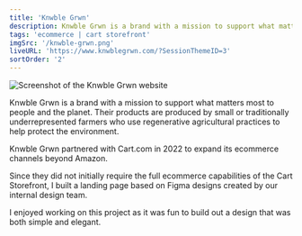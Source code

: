 ```yaml
---
title: 'Knwble Grwn'
description: Knwble Grwn is a brand with a mission to support what matters most to people and the planet.
tags: 'ecommerce | cart storefront'
imgSrc: '/knwble-grwn.png'
liveURL: 'https://www.knwblegrwn.com/?SessionThemeID=3'
sortOrder: '2'
---
```


![Screenshot of the Knwble Grwn website](/knwble-grwn.png)

Knwble Grwn is a brand with a mission to support what matters most to people and the planet. Their products are produced by small or traditionally underrepresented farmers who use regenerative agricultural practices to help protect the environment.

Knwble Grwn partnered with Cart.com in 2022 to expand its ecommerce channels beyond Amazon.

Since they did not initially require the full ecommerce capabilities of the Cart Storefront, I built a landing page based on Figma designs created by our internal design team.

I enjoyed working on this project as it was fun to build out a design that was both simple and elegant.

